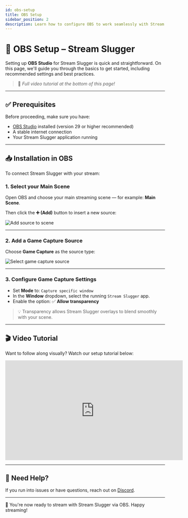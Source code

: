 ```yaml
---
id: obs-setup
title: OBS Setup
sidebar_position: 2
description: Learn how to configure OBS to work seamlessly with Stream Slugger.
---
```


# 🎥 OBS Setup – Stream Slugger

Setting up **OBS Studio** for Stream Slugger is quick and straightforward. On this page, we'll guide you through the basics to get started, including recommended settings and best practices.

> 📢 _Full video tutorial at the bottom of this page!_

---

## ✅ Prerequisites

Before proceeding, make sure you have:

- [OBS Studio](https://obsproject.com/) installed (version 29 or higher recommended)
- A stable internet connection
- Your Stream Slugger application running

---

## 📥 Installation in OBS

To connect Stream Slugger with your stream:

### 1. Select your Main Scene

Open OBS and choose your main streaming scene — for example: **Main Scene**.

Then click the **➕ (Add)** button to insert a new source:

<div style={{ textAlign: 'center', margin: '1rem 0' }}>
  <img src="/img/obs-add-source.png" alt="Add source to scene" style={{ maxWidth: '100%', borderRadius: '8px' }} />
</div>

---

### 2. Add a Game Capture Source

Choose **Game Capture** as the source type:

<div style={{ textAlign: 'center', margin: '1rem 0' }}>
  <img src="/img/obs-game-capture.png" alt="Select game capture source" style={{ maxWidth: '100%', borderRadius: '8px' }} />
</div>

---

### 3. Configure Game Capture Settings

- Set **Mode** to: `Capture specific window`
- In the **Window** dropdown, select the running `Stream Slugger` app.
- Enable the option: ✅ **Allow transparency**

> 💡 Transparency allows Stream Slugger overlays to blend smoothly with your scene.

---

## 🎬 Video Tutorial

Want to follow along visually? Watch our setup tutorial below:

<div style={{ textAlign: 'center', margin: '2rem 0' }}>
  <iframe width="560" height="315" src="https://www.youtube.com/embed/kqizkpBSF5E" 
    title="OBS Setup Tutorial" frameBorder="0" allowFullScreen></iframe>
</div>

---

## 🙋 Need Help?

If you run into issues or have questions, reach out on [Discord](https://discord.gg/bAnxY2a).

---

🚀 You're now ready to stream with Stream Slugger via OBS. Happy streaming!
